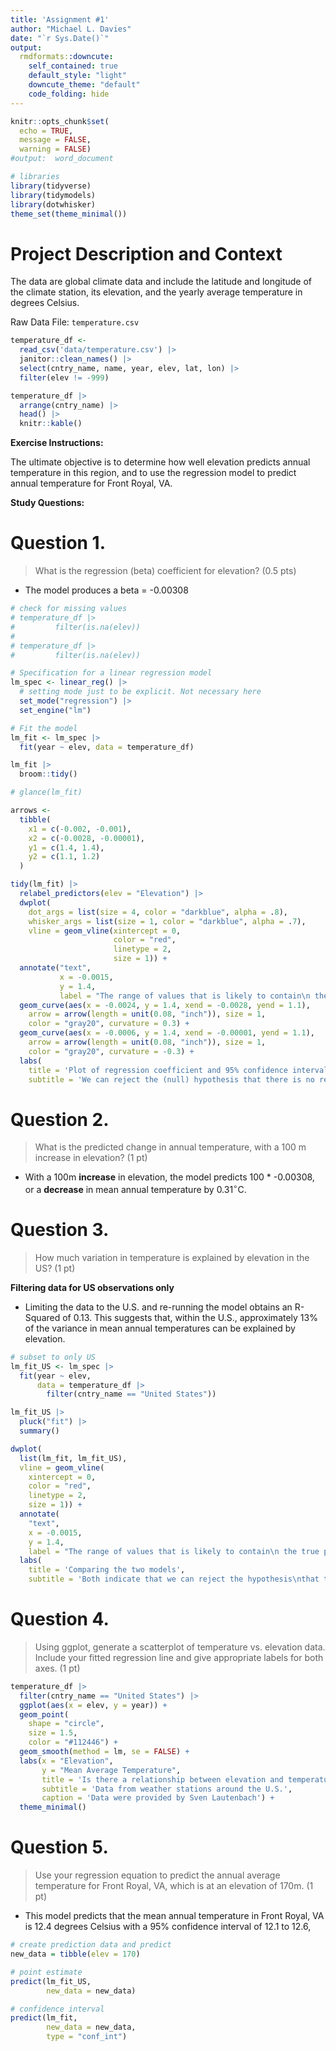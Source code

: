 ```yaml
---
title: 'Assignment #1'
author: "Michael L. Davies"
date: "`r Sys.Date()`"
output:
  rmdformats::downcute:
    self_contained: true
    default_style: "light"
    downcute_theme: "default"
    code_folding: hide
---
```


```r
knitr::opts_chunk$set(
  echo = TRUE, 
  message = FALSE, 
  warning = FALSE)
#output:  word_document

# libraries
library(tidyverse)
library(tidymodels)
library(dotwhisker) 
theme_set(theme_minimal())
```


# Project Description and Context


The data are global climate data and include the latitude and longitude of the climate station, its elevation, and the yearly average temperature in degrees Celsius.

Raw Data File: `temperature.csv`

```r
temperature_df <- 
  read_csv('data/temperature.csv') |> 
  janitor::clean_names() |> 
  select(cntry_name, name, year, elev, lat, lon) |> 
  filter(elev != -999)

temperature_df |> 
  arrange(cntry_name) |> 
  head() |> 
  knitr::kable()
```


**Exercise Instructions:**

The ultimate objective is to determine how well elevation predicts annual temperature in this region, and to use the regression model to predict annual temperature for Front Royal, VA.


**Study Questions:**

# Question 1.

> What is the regression (beta) coefficient for elevation? (0.5 pts)

* The model produces a beta = -0.00308

```r
# check for missing values
# temperature_df |> 
#         filter(is.na(elev))
# 
# temperature_df |> 
#         filter(is.na(elev))

# Specification for a linear regression model
lm_spec <- linear_reg() |>
  # setting mode just to be explicit. Not necessary here
  set_mode("regression") |>
  set_engine("lm")

# Fit the model
lm_fit <- lm_spec |>
  fit(year ~ elev, data = temperature_df)

lm_fit |> 
  broom::tidy()

# glance(lm_fit)
```


```r
arrows <- 
  tibble(
    x1 = c(-0.002, -0.001),
    x2 = c(-0.0028, -0.00001),
    y1 = c(1.4, 1.4), 
    y2 = c(1.1, 1.2)
  )

tidy(lm_fit) |> 
  relabel_predictors(elev = "Elevation") |> 
  dwplot(
    dot_args = list(size = 4, color = "darkblue", alpha = .8),
    whisker_args = list(size = 1, color = "darkblue", alpha = .7),
    vline = geom_vline(xintercept = 0, 
                       color = "red", 
                       linetype = 2,
                       size = 1)) +
  annotate("text", 
           x = -0.0015, 
           y = 1.4, 
           label = "The range of values that is likely to contain\n the true population value is far from zero") +
  geom_curve(aes(x = -0.0024, y = 1.4, xend = -0.0028, yend = 1.1),
    arrow = arrow(length = unit(0.08, "inch")), size = 1,
    color = "gray20", curvature = 0.3) +
  geom_curve(aes(x = -0.0006, y = 1.4, xend = -0.00001, yend = 1.1),
    arrow = arrow(length = unit(0.08, "inch")), size = 1,
    color = "gray20", curvature = -0.3) +
  labs(
    title = 'Plot of regression coefficient and 95% confidence interval',
    subtitle = 'We can reject the (null) hypothesis that there is no relationship')
```


# Question 2. 

> What is the predicted change in annual temperature, with a 100 m increase in elevation? (1 pt)

* With a 100m **increase** in elevation, the model predicts 100 * -0.00308, or a **decrease** in mean annual temperature by 0.31$^\circ$C.


# Question 3. 

> How much variation in temperature is explained by elevation in the US? (1 pt)

**Filtering data for US observations only**

* Limiting the data to the U.S. and re-running the model obtains an R-Squared of 0.13. This suggests that, within the U.S., approximately 13% of the variance in mean annual temperatures can be explained by elevation.

```r
# subset to only US
lm_fit_US <- lm_spec |>
  fit(year ~ elev, 
      data = temperature_df |> 
        filter(cntry_name == "United States"))

lm_fit_US |>
  pluck("fit") |>
  summary()
```


```r
dwplot(
  list(lm_fit, lm_fit_US),
  vline = geom_vline(
    xintercept = 0, 
    color = "red", 
    linetype = 2,
    size = 1)) +
  annotate(
    "text", 
    x = -0.0015, 
    y = 1.4, 
    label = "The range of values that is likely to contain\n the true population value is far from zero") +
  labs(
    title = 'Comparing the two models',
    subtitle = 'Both indicate that we can reject the hypothesis\nthat there is no relationship')
```


# Question 4. 

> Using ggplot, generate a scatterplot of temperature vs. elevation data. Include your fitted regression line and give appropriate labels for both axes. (1 pt)

```r
temperature_df |> 
  filter(cntry_name == "United States") |> 
  ggplot(aes(x = elev, y = year)) +
  geom_point(
    shape = "circle", 
    size = 1.5, 
    color = "#112446") +
  geom_smooth(method = lm, se = FALSE) +
  labs(x = "Elevation",
       y = "Mean Average Temperature",
       title = 'Is there a relationship between elevation and temperature?',
       subtitle = 'Data from weather stations around the U.S.',
       caption = 'Data were provided by Sven Lautenbach') +
  theme_minimal()
```


# Question 5. 

> Use your regression equation to predict the annual average temperature for Front Royal, VA, which is at an elevation of 170m. (1 pt)

* This model predicts that the mean annual temperature in Front Royal, VA is 12.4 degrees Celsius with a 95% confidence interval of 12.1 to 12.6,

```r
# create prediction data and predict
new_data = tibble(elev = 170)

# point estimate
predict(lm_fit_US, 
        new_data = new_data)

# confidence interval
predict(lm_fit, 
        new_data = new_data,
        type = "conf_int")
```



